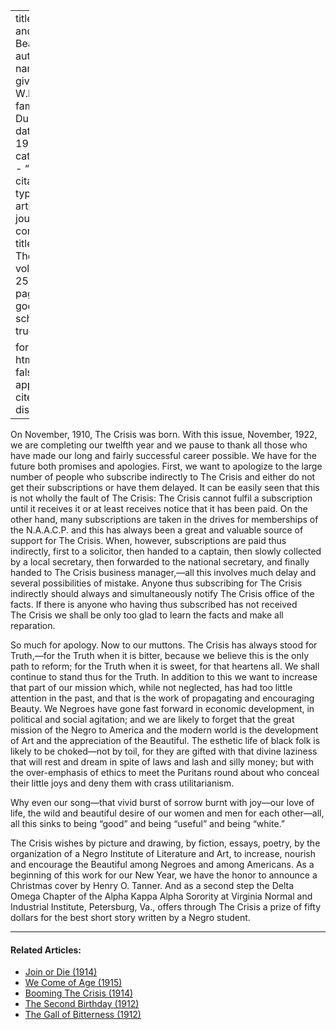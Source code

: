 
---
title: 'Truth and Beauty'
author:
  - name:
      given: W.E.B.
      family: Du Bois
date: May 1922
categories: 
  - ""
citation: 
  type: article-journal
  container-title: The Crisis
  volume: 25
  issue: 1
  page: 7-8
google-scholar: true

format:
  html:
    toc: false
    appendix-cite-as: display
---



On November, 1910, <span class="crisis-title">The Crisis</span> was born. With this issue, November, 1922, we are completing our twelfth year and we pause to thank all those who have made our long and fairly successful career possible. We have for the future both promises and apologies. First, we want to apologize to the large number of people who subscribe indirectly to <span class="crisis-title">The Crisis</span> and either do not get their subscriptions or have them delayed. It can be easily seen that this is not wholly the fault of  <span class="crisis-title">The Crisis</span>:  <span class="crisis-title">The Crisis</span> cannot fulfil a subscription until it receives it or at least receives notice that it has been paid. On the other hand, many subscriptions are taken in the drives for memberships of the N.A.A.C.P. and this has always been a great and valuable source of support for <span class="crisis-title">The Crisis</span>. When, however, subscriptions are paid thus indirectly, first to a solicitor, then handed to a captain, then slowly collected by a local secretary, then forwarded to the national secretary, and finally handed to  <span class="crisis-title">The Crisis</span> business manager,---all this involves much delay and several possibilities of mistake. Anyone thus subscribing for  <span class="crisis-title">The Crisis</span> indirectly should always and simultaneously notify  <span class="crisis-title">The Crisis</span> office of the facts. If there is anyone who having thus subscribed has not received  <span class="crisis-title">The Crisis</span> we shall be only too glad to learn the facts and make all reparation. 

So much for apology. Now to our muttons. <span class="crisis-title">The Crisis</span> has always stood for Truth,---for the Truth when it is bitter, because we believe this is the only path to reform; for the Truth when it is sweet, for that heartens all. We shall continue to stand thus for the Truth. In addition to this we want to increase that part of our mission which, while not neglected, has had too little attention in the past, and that is the work of propagating and encouraging Beauty. We Negroes have gone fast forward in economic development, in political and social agitation; and we are likely to forget that the great mission of the Negro to America and the modern world is the development of Art and the appreciation of the Beautiful. The esthetic life of black folk is likely to be choked---not by toil, for they are gifted with that divine laziness that will rest and dream in spite of laws and lash and silly money; but with the over-emphasis of ethics to meet the Puritans round about who conceal their little joys and deny them with crass utilitarianism. 

Why even our song---that vivid burst of sorrow burnt with joy---our love of life, the wild and beautiful desire of our women and men for each other---all, all this sinks to being "good" and being "useful" and being "white." 

<span class="crisis-title">The Crisis</span> wishes by picture and drawing, by fiction, essays, poetry, by the organization of a Negro Institute of Literature and Art, to increase, nourish and encourage the Beautiful among Negroes and among Americans. As a beginning of this work for our New Year, we have the honor to announce a Christmas cover by Henry O. Tanner. And as a second step the Delta Omega Chapter of the Alpha Kappa Alpha Sorority at Virginia Normal and Industrial Institute, Petersburg, Va., offers through <span class="crisis-title">The Crisis</span> a prize of fifty dollars for the best short story written by a Negro student. 

<!-- Similar articles start here -->
<div  class="clear-wrap"></div>
<hr>
#### Related Articles:

* [Join or Die (1914)](/Volumes/07/03/fightordie.html)
* [We Come of Age (1915)](/Volumes/11/01/we_come_of_age.html)
* [Booming The Crisis (1914)](/Volumes/07/05/booming_crisis.html)
* [The Second Birthday (1912)](/Volumes/05/01/second_birthday.html)
* [The Gall of Bitterness (1912)](/Volumes/03/04/gail_of_bitterness.html)

<!-- Similar articles end here -->